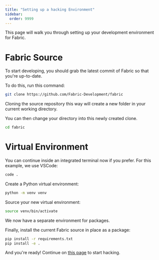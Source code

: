 ```yaml
---
title: "Setting up a hacking Environment"
sidebar:
  order: 9999
---
```



This page will walk you through setting up your development environment for Fabric.

# Fabric Source

To start developing, you should grab the latest commit of Fabric so that you're up-to-date.

To do this, run this command:

```bash
git clone https://github.com/Fabric-Development/fabric
```

<Aside>
Cloning the source repository this way will create a new folder in your current working directory.

You can then change your directory into this newly created clone.

```bash
cd fabric
```

</Aside>

# Virtual Environment

<Aside>
You can continue inside an integrated terminal now if you prefer. For this example, we use VSCode:

```bash
code .
```

</Aside>

Create a Python virtual environment:

```bash
python -m venv venv
```

Source your new virtual environment:

```bash
source venv/bin/activate
```

We now have a separate environment for packages.

Finally, install the current Fabric source in place as a package:

```bash
pip install -r requirements.txt
pip install -e .
```

And you're ready! Continue on [this page](./hacking-guide.mdx) to start hacking.
